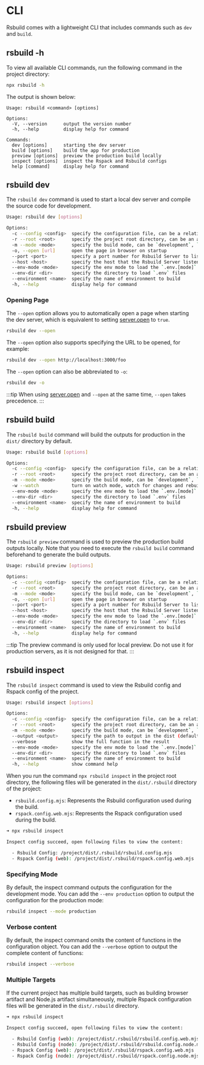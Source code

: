# CLI

Rsbuild comes with a lightweight CLI that includes commands such as `dev` and `build`.

## rsbuild -h

To view all available CLI commands, run the following command in the project directory:

```bash
npx rsbuild -h
```

The output is shown below:

```text
Usage: rsbuild <command> [options]

Options:
  -V, --version      output the version number
  -h, --help         display help for command

Commands:
  dev [options]      starting the dev server
  build [options]    build the app for production
  preview [options]  preview the production build locally
  inspect [options]  inspect the Rspack and Rsbuild configs
  help [command]     display help for command
```

## rsbuild dev

The `rsbuild dev` command is used to start a local dev server and compile the source code for development.

```bash
Usage: rsbuild dev [options]

Options:
  -c --config <config>  specify the configuration file, can be a relative or absolute path
  -r --root <root>      specify the project root directory, can be an absolute path or a path relative to cwd
  -m --mode <mode>      specify the build mode, can be `development`, `production` or `none`
  -o, --open [url]      open the page in browser on startup
  --port <port>         specify a port number for Rsbuild Server to listen
  --host <host>         specify the host that the Rsbuild Server listens to
  --env-mode <mode>     specify the env mode to load the `.env.[mode]` file
  --env-dir <dir>       specify the directory to load `.env` files
  --environment <name>  specify the name of environment to build
  -h, --help            display help for command
```

### Opening Page

The `--open` option allows you to automatically open a page when starting the dev server, which is equivalent to setting [server.open](/config/server/open) to `true`.

```bash
rsbuild dev --open
```

The `--open` option also supports specifying the URL to be opened, for example:

```bash
rsbuild dev --open http://localhost:3000/foo
```

The `--open` option can also be abbreviated to `-o`:

```bash
rsbuild dev -o
```

:::tip
When using [server.open](/config/server/open) and `--open` at the same time, `--open` takes precedence.
:::

## rsbuild build

The `rsbuild build` command will build the outputs for production in the `dist/` directory by default.

```bash
Usage: rsbuild build [options]

Options:
  -c --config <config>  specify the configuration file, can be a relative or absolute path
  -r --root <root>      specify the project root directory, can be an absolute path or a path relative to cwd
  -m --mode <mode>      specify the build mode, can be `development`, `production` or `none`
  -w --watch            turn on watch mode, watch for changes and rebuild
  --env-mode <mode>     specify the env mode to load the `.env.[mode]` file
  --env-dir <dir>       specify the directory to load `.env` files
  --environment <name>  specify the name of environment to build
  -h, --help            display help for command
```

## rsbuild preview

The `rsbuild preview` command is used to preview the production build outputs locally. Note that you need to execute the `rsbuild build` command beforehand to generate the build outputs.

```bash
Usage: rsbuild preview [options]

Options:
  -c --config <config>  specify the configuration file, can be a relative or absolute path
  -r --root <root>      specify the project root directory, can be an absolute path or a path relative to cwd
  -m --mode <mode>      specify the build mode, can be `development`, `production` or `none`
  -o, --open [url]      open the page in browser on startup
  --port <port>         specify a port number for Rsbuild Server to listen
  --host <host>         specify the host that the Rsbuild Server listens to
  --env-mode <mode>     specify the env mode to load the `.env.[mode]` file
  --env-dir <dir>       specify the directory to load `.env` files
  --environment <name>  specify the name of environment to build
  -h, --help            display help for command
```

:::tip
The preview command is only used for local preview. Do not use it for production servers, as it is not designed for that.
:::

## rsbuild inspect

The `rsbuild inspect` command is used to view the Rsbuild config and Rspack config of the project.

```bash
Usage: rsbuild inspect [options]

Options:
  -c --config <config>  specify the configuration file, can be a relative or absolute path
  -r --root <root>      specify the project root directory, can be an absolute path or a path relative to cwd
  -m --mode <mode>      specify the build mode, can be `development`, `production` or `none`
  --output <output>     specify the path to output in the dist (default: "/")
  --verbose             show the full function in the result
  --env-mode <mode>     specify the env mode to load the `.env.[mode]` file
  --env-dir <dir>       specify the directory to load `.env` files
  --environment <name>  specify the name of environment to build
  -h, --help            show command help
```

When you run the command `npx rsbuild inspect` in the project root directory, the following files will be generated in the `dist/.rsbuild` directory of the project:

- `rsbuild.config.mjs`: Represents the Rsbuild configuration used during the build.
- `rspack.config.web.mjs`: Represents the Rspack configuration used during the build.

```bash
➜ npx rsbuild inspect

Inspect config succeed, open following files to view the content:

  - Rsbuild Config: /project/dist/.rsbuild/rsbuild.config.mjs
  - Rspack Config (web): /project/dist/.rsbuild/rspack.config.web.mjs
```

### Specifying Mode

By default, the inspect command outputs the configuration for the development mode. You can add the `--env production` option to output the configuration for the production mode:

```bash
rsbuild inspect --mode production
```

### Verbose content

By default, the inspect command omits the content of functions in the configuration object. You can add the `--verbose` option to output the complete content of functions:

```bash
rsbuild inspect --verbose
```

### Multiple Targets

If the current project has multiple build targets, such as building browser artifact and Node.js artifact simultaneously, multiple Rspack configuration files will be generated in the `dist/.rsbuild` directory.

```bash
➜ npx rsbuild inspect

Inspect config succeed, open following files to view the content:

  - Rsbuild Config (web): /project/dist/.rsbuild/rsbuild.config.web.mjs
  - Rsbuild Config (node): /project/dist/.rsbuild/rsbuild.config.node.mjs
  - Rspack Config (web): /project/dist/.rsbuild/rspack.config.web.mjs
  - Rspack Config (node): /project/dist/.rsbuild/rspack.config.node.mjs
```
